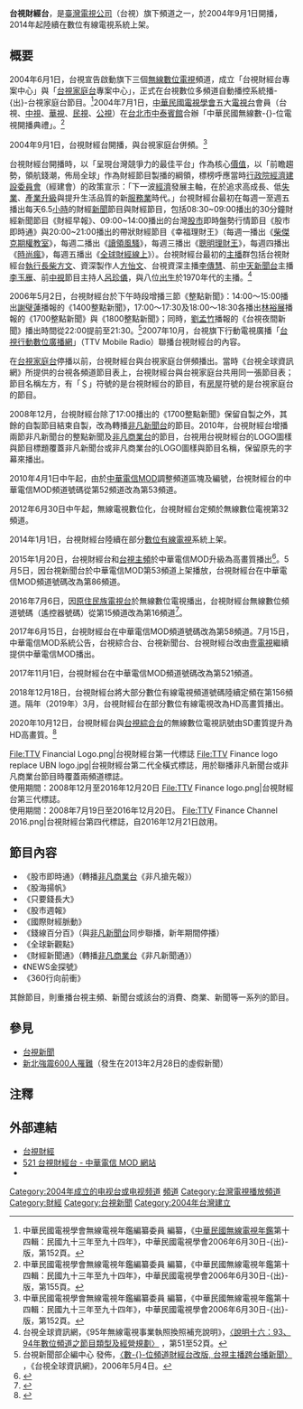 {{頻道資訊
| 頻道名稱             = 台視財經台
| 頻道圖片檔案         = TTV Finance Channel 2016.png
| 頻道圖片尺寸         = 
| 頻道圖片名稱         = 
| 所屬國家             = {{ROC-TW}}
| 總部所在             = {{flagicon|TWN}} [[台北市|台北市]][[松山區_(臺北市)|松山區]]八德路三段10號
| 播放地區             = {{TW}}
| 開播日期             = 2004年9月1日（{{age in years and days|2004|9|1|age=no}}）
| 停播日期             = 
| 視頻格式             = 無線電視：[[DVB-T|DVB-T]]<br>[[H.264|H.264]], [[1080i|1080i]], [[16:9|16:9]]<br>有線電視/IPTV：<br/>[[1080i|1080i]] [[16:9|16:9]]（HD）<br/>[[480i|480i]]/[[NTSC|NTSC]] [[16:9|16:9]]（SD）
| 收視率               = 
| 收視率調查時間       = 
| 收視率資料來源       = 
| 頻道語言            = [[國語|國語]]
| 頻道口號             = 前瞻資訊，領航錢潮，佈局全球。
| 擁有者               = [[臺灣電視公司|臺灣電視公司]]
| 持股者               = 
| 前頻道名稱           = 
| 被取代名稱           = 
| 集團同類頻道         = [[臺灣電視台|臺灣電視台]]<br>[[台視新聞台|台視新聞台]]<br>[[台視綜合台|台視綜合台]]
| 重播服務頻道         = 
| 頻道官方網站         = https://ttv.com.tw/finance
| 備註                 = 收播時間：每週一凌晨3點到5點<br>在[[台視家庭台|台視家庭台]]停播前，與台視家庭台併頻播-{出}-
| 無線電視供應商01     = {{flagicon|TWN}} [[臺灣數位無線電視|數位無線電視]]
| 無線電視頻道數01     = 16頻道
| 數位有線電視供應商01 = {{flagicon|TWN}} 全國有線電視
| 數位有線電視頻道數01 = 156頻道（部分系統台不同）
| 寬頻電視供應商01     = {{flagicon|TWN}} [[中華電信MOD|中華電信MOD]]
| 寬頻電視頻道數01     = 521頻道（HD）
| 線上收看網站01       = {{TWN}}LiTV 線上影視
| 線上收看網址01       = [https://www.litv.tv/channel/watch.do?content_id=4gtv-4gtv056&content_type=channel 線上直播]
| 線上收看網站02       = {{TW}}[[中華電信|中華電信]][[Hami_Video|Hami Video]]
| 線上收看網址02       = [https://hamivideo.hinet.net/channel/OTT_LIVE_0000001791.do 線上直播]
| 線上收看網站03       = {{TW}}[[亞太電信|亞太電信]][[Gt_TV|Gt TV]]
| 線上收看網址03       = [https://gttvweb.wowotv.tw/tvHall.html 線上直播]
|}}
{{Note24hUTC+8}}
'''台視財經台'''，是[[臺灣電視公司|臺灣電視公司]]（台視）旗下頻道之一，於2004年9月1日開播，2014年起陸續在數位有線電視系統上架。


==概要==
2004年6月1日，台視宣告啟動旗下三個[[数字电视|無線數位電視]]頻道，成立「台視財經台專案中心」與「[[台視家庭台|台視家庭台]]專案中心」，正式在台視數位多頻道自動播控系統播-{出}-台視家庭台節目。<ref>中華民國電視學會無線電視年鑑編纂委員 編纂，《[[中華民國無線電視年鑑|中華民國無線電視年鑑]]第十四輯：民國九十三年至九十四年》，中華民國電視學會2006年6月30日-{出}-版，第152頁。</ref>2004年7月1日，[[中華民國電視學會|中華民國電視學會]]五大[[電視台|電視台]]會員（台視、[[中視|中視]]、[[華視|華視]]、[[民視|民視]]、[[公視|公視]]）在[[台北市|台北市]][[中泰賓館|中泰賓館]]合辦「中華民國無線數-{}-位電視開播典禮」。<ref>中華民國電視學會無線電視年鑑編纂委員 編纂，《中華民國無線電視年鑑第十四輯：民國九十三年至九十四年》，中華民國電視學會2006年6月30日-{出}-版，第155頁。</ref>

2004年9月1日，台視財經台開播，與台視家庭台併頻。<ref>中華民國電視學會無線電視年鑑編纂委員 編纂，《中華民國無線電視年鑑第十四輯：民國九十三年至九十四年》，中華民國電視學會2006年6月30日-{出}-版，第152頁。</ref>

台視財經台開播時，以「呈現台灣競爭力的最佳平台」作為核心[[價值|價值]]，以「前瞻趨勢，領航錢潮，佈局全球」作為財經節目製播的綱領，標榜呼應當時[[行政院經濟建設委員會|行政院經濟建設委員會]]（經建會）的政策宣示：「下一波[[經濟|經濟]]發展主軸，在於追求高成長、低[[失業|失業]]、[[產業升級|產業升級]]與提升生活品質的新[[服務業|服務業]]時代。」台視財經台最初在每週一至週五播出每天6.5[[小時|小時]]的財經[[新聞|新聞]]節目與財經節目，包括08:30~09:00播出的30分鐘財經新聞節目《財經早報》、09:00~14:00播出的台灣[[股市|股市]]即時盤勢行情節目《股市即時通》與20:00~21:00播出的帶狀財經節目《幸福理財王》（每週一播出《[[柴傑克期權教室|柴傑<nowiki>克</nowiki>期權教室]]》，每週二播出《[[讀領風騷|讀領風騷]]》，每週三播出《[[聰明理財王|聰明理財王]]》，每週四播出《[[時尚瘋|時尚瘋]]》，每週五播出《[[全球財經線上|全球財經線上]]》）。台視財經台最初的[[新聞主播|主播]]群包括台視財經台[[執行長|執行長]][[柴方文|柴方文]]、資深製作人[[方怡文|方怡文]]、台視資深主播[[李傳慧|李傳慧]]、前[[中天新聞台|中天新聞台]]主播[[李玉雁|李玉雁]]、前[[中視|中視]]節目主持人[[呂珍儀|呂珍儀]]，與八位[[出生|出生]]於1970年代的主播。<ref>台視全球資訊網，《95年無線電視事業執照換照補充說明》，[http://www.ttv.com.tw/homev2/ttv/pdf/%E8%AA%AA%E6%98%8E-16.pdf 〈說明十六：93、94年數位頻道之節目類型及經營規劃〉] {{Wayback|url=http://www.ttv.com.tw/homev2/ttv/pdf/%E8%AA%AA%E6%98%8E-16.pdf |date=20111123023817 }}，第51至52頁。</ref>

2006年5月2日，台視財經台於下午時段增播三節《整點新聞》：14:00～15:00播出[[謝璧蓮|謝璧蓮]]播報的《1400整點新聞》，17:00～17:30及18:00～18:30各播出[[林裕展|林裕展]]播報的《1700整點新聞》與《1800整點新聞》；同時，[[劉孟竹|劉孟竹]]播報的《台視夜間新聞》播出時間從22:00提前至21:30。<ref>台視新聞部企編中心 發佈，[http://www.ttv.com.tw/Taiwan/TTVInfo/TTVInfo1649.htm 〈數-{}-位頻道財經台改版, 台視主播跨台播新聞〉] {{Wayback|url=http://www.ttv.com.tw/Taiwan/TTVInfo/TTVInfo1649.htm |date=20190624060240 }}，《台視全球資訊網》，2006年5月4日。</ref>2007年10月，台視旗下行動電視廣播「[[台視行動數位廣播網|台視行動數位廣播網]]」（TTV Mobile Radio）聯播台視財經台的內容。

在[[台視家庭台|台視家庭台]]停播以前，台視財經台與台視家庭台併頻播出。當時《台視全球資訊網》所提供的台視各頻道節目表上，台視財經台與台視家庭台共用同一張節目表；節目名稱左方，有「＄」符號的是台視財經台的節目，有[[房屋|房屋]]符號的是台視家庭台的節目。

2008年12月，台視財經台除了17:00播出的《1700整點新聞》保留自製之外，其餘的自製節目結束自製，改為轉播[[非凡新聞台|非凡新聞台]]的節目。2010年，台視財經台增播兩節非凡新聞台的整點新聞及[[非凡商業台|非凡商業台]]的節目，台視用台視財經台的LOGO圖樣與節目標題覆蓋非凡新聞台或非凡商業台的LOGO圖樣與節目名稱，保留原先的字幕來播出。

2010年4月1日中午起，由於[[中華電信MOD|中華電信MOD]]調整頻道區塊及編號，台視財經台的中華電信MOD頻道號碼從第52頻道改為第53頻道。

2012年6月30日中午起，無線電視數位化，台視財經台定頻於無線數位電視第32頻道。

2014年1月1日，台視財經台陸續在部分[[數位有線電視|數位有線電視]]系統上架。

2015年1月20日，台視財經台和[[臺灣電視台|台視主頻]]於中華電信MOD升級為高畫質播出<ref>{{Cite web |url=http://mod.cht.com.tw/news_new.php?id=639 |title=1/20起台視及台視財經提供HD訊號 |access-date=2018-08-16 |archive-url=https://web.archive.org/web/20180816152304/http://mod.cht.com.tw/news_new.php?id=639 |archive-date=2018-08-16 |dead-url=yes }}</ref>。5月5日，因台視新聞台於中華電信MOD第53頻道上架播放，台視財經台在中華電信MOD頻道號碼改為第86頻道。

2016年7月6日，因[[原住民族電視台|原住民族電視台]]於無線數位電視播出，台視財經台無線數位頻道號碼（遙控器號碼）從第15頻道改為第16頻道<ref>{{Cite web |url=http://www.ttv.com.tw/taiwan/ttvinfo/view/5423/733 |title=無線電視頻譜「台視家族頻道」異動說明 |access-date=2016-07-10 |archive-date=2021-02-09 |archive-url=https://web.archive.org/web/20210209151557/https://www.ttv.com.tw/taiwan/ttvinfo/view/5423/733 |dead-url=no }}</ref>。

2017年6月15日，台視財經台在中華電信MOD頻道號碼改為第58頻道。7月15日，中華電信MOD系統公告，台視綜合台、台視新聞台、台視財經台改由[[壹電視|壹電視]]繼續提供中華電信MOD播出。

2017年11月1日，台視財經台在中華電信MOD頻道號碼改為第521頻道。

2018年12月18日，台視財經台將大部分數位有線電視頻道號碼陸續定頻在第156頻道。隔年（2019年）3月，台視財經台在部分數位有線電視改為HD高畫質播出。

2020年10月12日，台視財經台與[[台視綜合台|台視綜合台]]的無線數位電視訊號由SD畫質提升為HD高畫質。<ref>{{Cite web |url=https://www.ttv.com.tw/group/20/announce_HD.asp |title=頻道升級HD公告 |access-date=2020-09-09 |archive-date=2021-02-09 |archive-url=https://web.archive.org/web/20210209153337/https://www.ttv.com.tw/group/20/announce_HD.asp |dead-url=no }}</ref>
<gallery>
File:TTV Financial Logo.png|台視財經台第一代標誌
File:TTV Finance logo replace UBN logo.jpg|台視財經台第二代全橫式標誌，用於聯播非凡新聞台或非凡商業台節目時覆蓋兩頻道標誌。<br />使用期間：2008年12月至2016年12月20日
File:TTV Finance logo.png|台視財經台第三代標誌。<br />使用期間：2008年7月19日至2016年12月20日。
File:TTV Finance Channel 2016.png|台視財經台第四代標誌，自2016年12月21日啟用。
</gallery>

==節目內容==
*《股市即時通》（轉播[[非凡商業台|非凡商業台]]《非凡搶先報》）
*《股海揚帆》
*《只要錢長大》
*《股市週報》
*《國際財經脈動》
*《錢線百分百》（與[[非凡新聞台|非凡新聞台]]同步聯播，新年期間停播）
*《全球新觀點》
*《財經新聞通》（轉播[[非凡商業台|非凡商業台]]《非凡新聞通》）
*《NEWS金探號》
*《360行向前衝》
其餘節目，則重播台視主頻、新聞台或該台的消費、商業、新聞等一系列的節目。

==參見==
*[[台視新聞|台視新聞]]
*[[新北強震600人罹難|新北強震600人罹難]]（發生在2013年2月28日的虛假新聞）

== 注釋 ==
<div class="references-small">
<references />
<references group="註" />
</div>

==外部連結==
*[https://ttv.com.tw/finance 台視財經] {{Wayback|url=https://ttv.com.tw/finance |date=20201029001520 }}
*[http://mod.cht.com.tw/tv/channel.php?id=521 521 台視財經台 - 中華電信 MOD 網站] {{Wayback|url=http://mod.cht.com.tw/tv/channel.php?id=521 |date=20220128062707 }}
*{{Facebook|finance.ttv}}

{{臺灣電視公司}}
{{台灣電視頻道}}

[[Category:2004年成立的电视台或电视频道|Category:2004年成立的电视台或电视频道]]
[[Category:台視|頻道]]
[[Category:台灣電視播放頻道|Category:台灣電視播放頻道]]
[[Category:財經|Category:財經]]
[[Category:台視新聞|Category:台視新聞]]
[[Category:2004年台灣建立|Category:2004年台灣建立]]